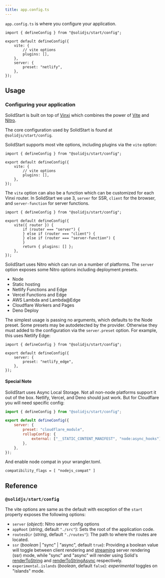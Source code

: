```yaml
---
title: app.config.ts
---
```


`app.config.ts` is where you configure your application.

<div class="text-lg">

```tsx
import { defineConfig } from "@solidjs/start/config";

export default defineConfig({
	vite: {
		// vite options
		plugins: [],
	},
	server: {
		preset: "netlify",
	},
});
```

</div>

<table-of-contents></table-of-contents>

## Usage

### Configuring your application

SolidStart is built on top of [Vinxi](https://vinxi.vercel.app/) which combines the power of [Vite](https://vitejs.dev) and [Nitro](https://nitro.unjs.io).

The core configuration used by SolidStart is found at `@solidjs/start/config`.

SolidStart supports most vite options, including plugins via the `vite` option:

```tsx
import { defineConfig } from "@solidjs/start/config";

export default defineConfig({
	vite: {
		// vite options
		plugins: [],
	},
});
```

The `vite` option can also be a function which can be customized for each Vinxi router. In SolidStart we use 3, `server` for SSR, `client` for the browser, and `server-function` for server functions.

```tsx
import { defineConfig } from "@solidjs/start/config";

export default defineConfig({
	vite({ router }) {
		if (router === "server") {
		} else if (router === "client") {
		} else if (router === "server-function") {
		}
		return { plugins: [] };
	},
});
```

SolidStart uses Nitro which can run on a number of platforms. The `server` option exposes some Nitro options including deployment presets.

- Node
- Static hosting
- Netlify Functions and Edge
- Vercel Functions and Edge
- AWS Lambda and Lambda@Edge
- Cloudflare Workers and Pages
- Deno Deploy

The simplest usage is passing no arguments, which defaults to the Node preset. Some presets may be autodetected by the provider. Otherwise they must added to the configuration via the `server.preset` option. For example, this uses Netlify Edge:

```tsx
import { defineConfig } from "@solidjs/start/config";

export default defineConfig({
	server: {
		preset: "netlify_edge",
	},
});
```

#### Special Note

SolidStart uses Async Local Storage. Not all non-node platforms support it out of the box. Netlify, Vercel, and Deno should just work. But for Cloudflare you will need specific config:

```js
import { defineConfig } from "@solidjs/start/config";

export default defineConfig({
	server: {
		preset: "cloudflare_module",
		rollupConfig: {
			external: ["__STATIC_CONTENT_MANIFEST", "node:async_hooks"],
		},
	},
});
```

And enable node compat in your wrangler.toml.

```
compatibility_flags = [ "nodejs_compat" ]
```

## Reference

### `@solidjs/start/config`

The vite options are same as the default with exception of the `start` property exposes the following options:

- `server` (_object_): Nitro server config options
- `appRoot` (_string_, default `"./src"`): Sets the root of the application code.
- `routesDir` (_string_, default `"./routes"`): The path to where the routes are located.
- `ssr` (_boolean_ | "sync" | "async", default `true`): Providing a boolean value will toggle between client rendering and [streaming](https://docs.solidjs.com/references/concepts/ssr/streaming) server rendering (ssr) mode, while "sync" and "async" will render using Solid's [renderToString](https://docs.solidjs.com/references/concepts/ssr/simple-client-fetching-ssr) and [renderToStringAsync](https://docs.solidjs.com/references/concepts/ssr/async-ssr) respectively.
- `experimental.islands` (_boolean_, default `false`): _experimental_ toggles on "islands" mode.
